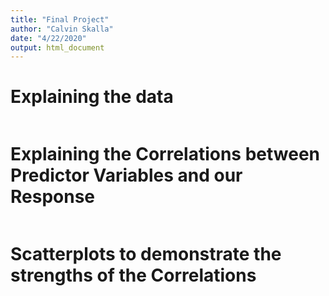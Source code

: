 ```yaml
---
title: "Final Project"
author: "Calvin Skalla"
date: "4/22/2020"
output: html_document
---
```


# Explaining the data
```r

```

# Explaining the Correlations between Predictor Variables and our Response
```r

```

# Scatterplots to demonstrate the strengths of the Correlations
```r

```

